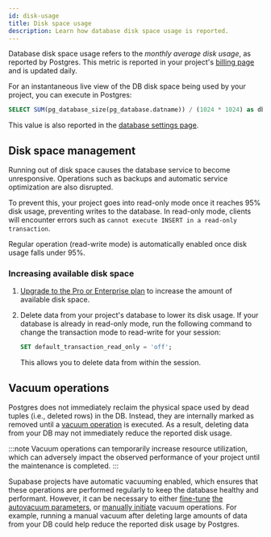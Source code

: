 ```yaml
---
id: disk-usage
title: Disk space usage
description: Learn how database disk space usage is reported.
---
```


Database disk space usage refers to the _monthly average disk usage_, as reported by Postgres. This metric is reported in your project's [billing page](https://app.supabase.com/project/_/settings/billing) and is updated daily.

For an instantaneous live view of the DB disk space being used by your project, you can execute in Postgres:

```sql
SELECT SUM(pg_database_size(pg_database.datname)) / (1024 * 1024) as db_size_mb FROM pg_database;
```

This value is also reported in the [database settings page](https://app.supabase.com/project/_/settings/database).

## Disk space management

Running out of disk space causes the database service to become unresponsive. Operations such as backups and automatic service optimization are also disrupted.

To prevent this, your project goes into read-only mode once it reaches 95% disk usage, preventing writes to the database. In read-only mode, clients will encounter errors such as `cannot execute INSERT in a read-only transaction`.

Regular operation (read-write mode) is automatically enabled once disk usage falls under 95%.

### Increasing available disk space

1. [Upgrade to the Pro or Enterprise plan](https://app.supabase.com/project/_/settings/billing) to increase the amount of available disk space.

2. Delete data from your project's database to lower its disk usage. If your database is already in read-only mode, run the following command to change the transaction mode to read-write for your session:

    ```sql
    SET default_transaction_read_only = 'off';
    ```
    
    This allows you to delete data from within the session.

## Vacuum operations

Postgres does not immediately reclaim the physical space used by dead tuples (i.e., deleted rows) in the DB. Instead, they are internally marked as removed until a [vacuum operation](https://www.postgresql.org/docs/current/routine-vacuuming.html) is executed. As a result, deleting data from your DB may not immediately reduce the reported disk usage.

:::note
Vacuum operations can temporarily increase resource utilization, which can adversely impact the observed performance of your project until the maintenance is completed.
:::

Supabase projects have automatic vacuuming enabled, which ensures that these operations are performed regularly to keep the database healthy and performant. However, it can be necessary to either [fine-tune](https://www.percona.com/blog/2018/08/10/tuning-autovacuum-in-postgresql-and-autovacuum-internals/) [the autovacuum parameters](https://www.enterprisedb.com/blog/postgresql-vacuum-and-analyze-best-practice-tips), or [manually initiate](https://www.postgresql.org/docs/current/sql-vacuum.html) vacuum operations. For example, running a manual vacuum after deleting large amounts of data from your DB could help reduce the reported disk usage by Postgres.
